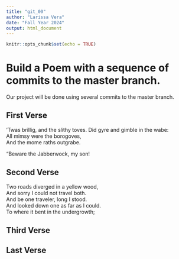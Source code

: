 ```yaml
---
title: "git_00"
author: "Larissa Vera"
date: "Fall Year 2024"
output: html_document
---
```


```r
knitr::opts_chunk$set(echo = TRUE)
```
# Build a Poem with a sequence of commits to the master branch.
Our project will be done using several commits to the master branch.
<!-- Do not modify or change any text in "!--" bracketed areas such as this --- these are instructions to
you, if you change any of this the git program will notice it and compromise your git merging strategy !-->

## First Verse 
<!--Put the first five lines of a poem by Lewis Carrol in this section!-->

'Twas brillig, and the slithy toves. 
Did gyre and gimble in the wabe:  
All mimsy were the borogoves,  
And the mome raths outgrabe.  

"Beware the Jabberwock, my son!  

## Second Verse
<!--Put the first five lines of a poem by Robert Frost here!-->

Two roads diverged in a yellow wood,   
And sorry I could not travel both.  
And be one traveler, long I stood.  
And looked down one as far as I could.  
To where it bent in the undergrowth;   

## Third Verse
<!--Put the first two verses of The Walrus and the Carpenter here!-->

## Last Verse
<!--Put a short poem of your choice 8-20 lines,here!-->
